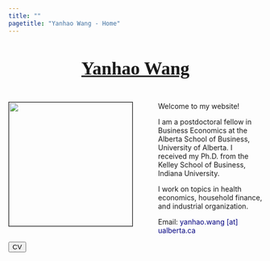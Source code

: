 ```yaml
---
title: ""
pagetitle: "Yanhao Wang - Home"
---
```


<br>

<link rel="stylesheet" href="style.css" type="text/css">

<div style="text-align: center"><span style="color:Navy; font-size: 27pt; font-family:'Georgia'" ><b>[Yanhao Wang](https://www.chinesenamesinenglish.com/wiki/Yanhao)</b></span></div>

<br>

<div><img src="images/KSB_YanhaoWang_2018Fall_compact.jpg" style="width: 245px; border:0.3px solid; margin-left: 0px; margin-right: 50px" align="left"> 

Welcome to my website!

I am a postdoctoral fellow in Business Economics at the Alberta School of Business, University of Alberta. I received my Ph.D. from the Kelley School of Business, Indiana University. 

I work on topics in health economics, household finance, and industrial organization. 

Email: <span style="color:navy">yanhao.wang [at] ualberta.ca</span>

[<button class="button-13" role="button">CV</button>](files/cv/CV.pdf)</div>